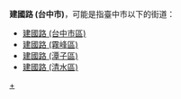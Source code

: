 '''建國路 (台中市)'''，可能是指臺中市以下的街道：
*[[建國路_(台中市區)|建國路 (台中市區)]]
*[[建國路_(霧峰區)|建國路 (霧峰區)]]
*[[建國路_(潭子區)|建國路 (潭子區)]]
*[[建國路_(清水區)|建國路 (清水區)]]

[[分類:臺中市街道|+]]
{{Disambig|cat=三字路名消歧義}}
